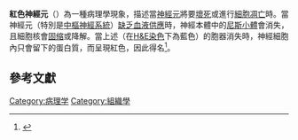 '''紅色神經元'''（{{lang|en|Red neuron}}）為一種病理學現象，描述當[[神經元|神經元]]將要[[壞死|壞死]]或進行[[細胞凋亡|細胞凋亡]]時。當神經元（特別是[[中樞神經系統|中樞神經系統]]）[[缺血|缺乏血液供應]]時，神經本體中的[[尼斯小體|尼斯小體]]會消失，且細胞核會[[固缩|固缩]]或降解。當上述{{tsl|en|basophilic|嗜鹼性}}（在[[苏木精-伊红染色|H&E染色]]下為藍色）的胞器消失時，神經細胞內只會留下{{tsl|en|eosinophilic|嗜酸性}}的蛋白質，而呈現紅色，因此得名<ref name="Robbins and Cotran's">{{cite book | url=https://www.inkling.com/read/robbins-cotran-pathologic-basis-of-disease-8th/chapter-28/cellular-pathology-of-the | title=Robbins and Cotran’s Pathological Basis of Disease 8ed | publisher=Elsevier | author=Kumar| year=2010 | pages=1281 | isbn=978-1-4160-3121-5|display-authors=etal}}</ref>。

== 參考文獻 ==
{{reflist}}

{{DEFAULTSORT:acute neuronal injury}}
[[Category:病理学|Category:病理学]]
[[Category:組織學|Category:組織學]]


{{Pathology-stub}}